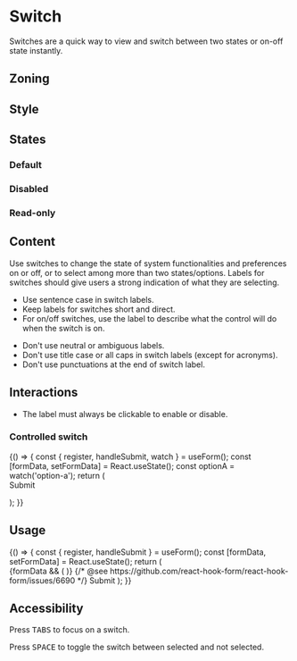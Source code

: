 
<Meta title="Components/Form/Fields/Switch" />

# Switch

Switches are a quick way to view and switch between two states or on-off state instantly.

## Zoning

<FigmaImage
	src="https://www.figma.com/file/qc8oUSyVJM67gSsbTShftt/%F0%9F%93%90-Zoning?node-id=252%3A9"
	alt="zoning image for switch"
/>

## Style

<FigmaIframe
	light="https://www.figma.com/file/2crWpyiwuxt1wvjsTYwdB0/Switch?node-id=0%3A131"
	dark="https://www.figma.com/file/2crWpyiwuxt1wvjsTYwdB0/Switch?node-id=2%3A462"
/>

## States

### Default

<Canvas>
	<Story name="default">
		<Form.Switch label="Switch off" />
		<Form.Switch label="Switch on" checked />
	</Story>
</Canvas>

### Disabled

<Canvas>
	<Story name="disabled">
		<Form.Switch label="Disabled Switch off" disabled />
		<Form.Switch label="Disabled Switch on" checked disabled />
	</Story>
</Canvas>

### Read-only

<Canvas>
	<Story name="read-only">
		<Form.Switch label="Read-only Switch off" readOnly />
		<Form.Switch label="Read-only Switch on" checked readOnly />
	</Story>
</Canvas>

## Content

Use switches to change the state of system functionalities and preferences on or off, or to select among more than two states/options. Labels for switches should give users a strong indication of what they are selecting.

<Use>
	<Use.Do>
		<ul>
			<li>Use sentence case in switch labels.</li>
			<li>Keep labels for switches short and direct.</li>
			<li>
				For on/off switches, use the label to describe what the control will do when the switch is
				on.
			</li>
		</ul>
	</Use.Do>
	<Use.Dont>
		<ul>
			<li>Don't use neutral or ambiguous labels.</li>
			<li>Don't use title case or all caps in switch labels (except for acronyms).</li>
			<li>Don't use punctuations at the end of switch label.</li>
		</ul>
	</Use.Dont>
</Use>

## Interactions

- The label must always be clickable to enable or disable.

### Controlled switch

<Canvas>
    <Story name="controlled">
        {() => {
            const { register, handleSubmit, watch } = useForm();
            const [formData, setFormData] = React.useState();
            const optionA = watch('option-a');
            return (
                <Form onSubmit={handleSubmit(setFormData)}>
                    <Form.Fieldset legend="Control switch state" required>
                        <Form.Switch label="Toggle all" {...register('option-a')} />
                        <Form.Switch label="Controlled switch" checked={optionA} />
                    </Form.Fieldset>
                    <Form.Buttons>
                        <Button.Primary type="submit">Submit</Button.Primary>
                    </Form.Buttons>
                </Form>
            );
        }}
    </Story>
</Canvas>

## Usage

<Canvas>
	<Story name="react-hook-form">
		{() => {
			const { register, handleSubmit } = useForm();
			const [formData, setFormData] = React.useState();
			return (
				<Form onSubmit={handleSubmit(setFormData)}>
					{formData && (
						<InlineMessage.Information
							title={'Form data'}
							description={JSON.stringify(formData, null, 2)}
							withBackground
						/>
					)}
					<Form.Fieldset legend="Enabled">
						<Form.Switch label="Option a" {...register('option-a')} />
						<Form.Switch label="Option b" checked {...register('option-b')} />
					</Form.Fieldset>
					<Form.Fieldset legend="Read only" readOnly>
						<Form.Switch label="Option c" {...register('option-c')} />
						<Form.Switch label="Option d" checked {...register('option-d')} />
					</Form.Fieldset>
					<Form.Fieldset legend="Disabled" disabled>
						{/* @see https://github.com/react-hook-form/react-hook-form/issues/6690 */}
						<Form.Switch label="Option e" {...register('option-e', { disabled: true })} />
						<Form.Switch label="Option f" checked {...register('option-f', { disabled: true })} />
					</Form.Fieldset>
					<Form.Buttons>
						<Button.Primary type="submit">Submit</Button.Primary>
					</Form.Buttons>
				</Form>
			);
		}}
	</Story>
</Canvas>

## Accessibility

Press <kbd>TABS</kbd> to focus on a switch.

Press <kbd>SPACE</kbd> to toggle the switch between selected and not selected.
